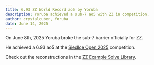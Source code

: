 ```yaml
---
title: 6.93 ZZ World Record ao5 by Yoruba
description: Yoruba achieved a sub-7 ao5 with ZZ in competition.
author: crystalcuber, Yoruba
date: June 14, 2025
---
```



On June 8th, 2025 Yoruba broke the sub-7 barrier officially for ZZ.

He achieved a 6.93 ao5 at the [Siedlce Open 2025](https://www.worldcubeassociation.org/competitions/SiedlceOpen2025) competition.

Check out the reconstructions in the [ZZ Example Solve Library](/en/example-solves/yoruba-6.93-ao5).

<YouTubeEmbed embedId="sFfUZXT5pUM" />
